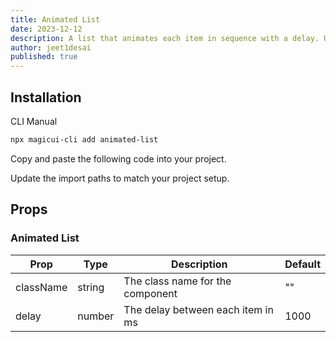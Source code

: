 ```yaml
---
title: Animated List
date: 2023-12-12
description: A list that animates each item in sequence with a delay. Used to showcase notifications or events on your landing page.
author: jeet1desai
published: true
---
```


<ComponentPreview name="animated-list-demo" />

## Installation

<Tabs defaultValue="cli">

<TabsList>
  <TabsTrigger value="cli">CLI</TabsTrigger>
  <TabsTrigger value="manual">Manual</TabsTrigger>
</TabsList>
<TabsContent value="cli">

```bash
npx magicui-cli add animated-list
```

</TabsContent>

<TabsContent value="manual">

<Steps>

<Step>Copy and paste the following code into your project.</Step>

<ComponentSource name="animated-list" />

<Step>Update the import paths to match your project setup.</Step>

</Steps>

</TabsContent>

</Tabs>

## Props

### Animated List

| Prop      | Type   | Description                       | Default |
| --------- | ------ | --------------------------------- | ------- |
| className | string | The class name for the component  | ""      |
| delay     | number | The delay between each item in ms | 1000    |
